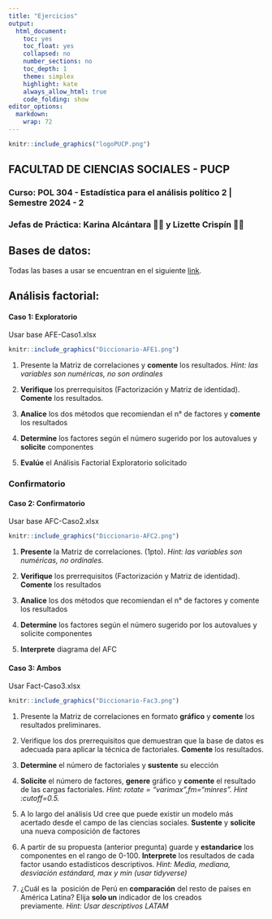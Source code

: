 ```yaml
---
title: "Ejercicios"
output:
  html_document:
    toc: yes
    toc_float: yes
    collapsed: no
    number_sections: no
    toc_depth: 1
    theme: simplex
    highlight: kate
    always_allow_html: true
    code_folding: show
editor_options: 
  markdown: 
    wrap: 72
---
```


```r
knitr::include_graphics("logoPUCP.png") 
```

## FACULTAD DE CIENCIAS SOCIALES - PUCP <br>

### Curso: POL 304 - Estadística para el análisis político 2 \| Semestre 2024 - 2 <br>

### Jefas de Práctica: Karina Alcántara 👩‍🏫 y Lizette Crispín 👩‍🏫<br>

## Bases de datos: 

Todas las bases a usar se encuentran en el siguiente
[link](https://drive.google.com/drive/folders/1J_O3HTU8CzIc6606ZAE8CspBoo6Dd3Y6?usp=sharing).

## Análisis factorial:

#### Caso 1: Exploratorio

Usar base AFE-Caso1.xlsx

```r
knitr::include_graphics("Diccionario-AFE1.png") 
```

1.  Presente la Matriz de correlaciones y **comente** los resultados.
    *Hint: las variables son numéricas, no son ordinales*

2.  **Verifique** los prerrequisitos (Factorización y Matriz de
    identidad). **Comente** los resultados.

3.  **Analice** los dos métodos que recomiendan el n° de factores y
    **comente** los resultados  

4.  **Determine** los factores según el número sugerido por los
    autovalues y **solicite** componentes

5.  **Evalúe** el Análisis Factorial Exploratorio solicitado

### Confirmatorio

#### Caso 2: Confirmatorio

Usar base AFC-Caso2.xlsx

```r
knitr::include_graphics("Diccionario-AFC2.png") 
```

1.  **Presente** la Matriz de correlaciones. (1pto). *Hint: las
    variables son numéricas, no ordinales.*

2.  **Verifique** los prerrequisitos (Factorización y Matriz de
    identidad). **Comente** los resultados

3.  **Analice** los dos métodos que recomiendan el n° de factores y
    comente los resultados

4.  **Determine** los factores según el número sugerido por los
    autovalues y solicite componentes

5.  **Interprete** diagrama del AFC

#### Caso 3: Ambos

Usar Fact-Caso3.xlsx

```r
knitr::include_graphics("Diccionario-Fac3.png") 
```

1.  Presente la Matriz de correlaciones en formato **gráfico** y
    **comente** los resultados preliminares.

2.  Verifique los dos prerrequisitos que demuestran que la base de datos
    es adecuada para aplicar la técnica de factoriales. **Comente** los
    resultados.

3.  **Determine** el número de factoriales y **sustente** su elección

4.  **Solicite** el número de factores, **genere** gráfico
    y **comente** el resultado de las cargas factoriales. *Hint: rotate
    = "varimax",fm="minres". Hint :cutoff=0.5.*

5.  A lo largo del análisis Ud cree que puede existir un modelo más
    acertado desde el campo de las ciencias sociales. **Sustente** y
    **solicite** una nueva composición de factores

6.  A partir de su propuesta (anterior pregunta) guarde
    y **estandarice** los componentes en el rango de
    0-100. **Interprete** los resultados de cada factor usando
    estadísticos descriptivos. *Hint: Media, mediana, desviación
    estándard, max y min (usar tidyverse)*

7.  ¿Cuál es la  posición de Perú en **comparación** del resto de países
    en América Latina? Elija **solo un** indicador de los creados
    previamente*.* *Hint: Usar descriptivos LATAM*
